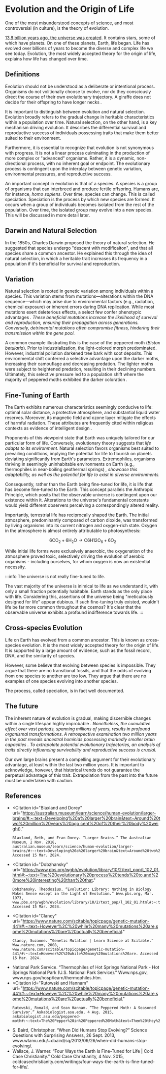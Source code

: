# Evolution and the Origin of Life

One of the most misunderstood concepts of science, and most controversial (in culture), is the theory of evolution.

[13.8 billion years ago, the universe was created](../physics/The%20Age%20of%20the%20Universe). It contains stars, some of which have planets. On one of these planets, Earth, life began. Life has evolved over billions of years to become the diverse and complex life we see today. Evolution, the most widely accepted theory for the origin of life, explains how life has changed over time.

## Definitions

Evolution should not be understood as a deliberate or intentional process. Organisms do not volitionally choose to evolve, nor do they consciously direct the course of their own evolutionary trajectory. A giraffe does not decide for their offspring to have longer necks <Cite id="Dobzhansky" />.

It is important to distinguish between evolution and natural selection. Evolution broadly refers to the gradual change in heritable characteristics within a population over time. Natural selection, on the other hand, is a key mechanism driving evolution. It describes the differential survival and reproductive success of individuals possessing traits that make them better suited to their environment.

Furthermore, it is essential to recognize that evolution is not synonymous with progress. It is not a linear process culminating in the production of more complex or "advanced" organisms. Rather, it is a dynamic, non-directional process, with no inherent goal or endpoint. The evolutionary process is contingent upon the interplay between genetic variation, environmental pressures, and reproductive success.

An important concept in evolution is that of a species. A species is a group of organisms that can interbreed and produce fertile offspring. Humans are, for instance, _homo sapiens_. Over time, species can change. This is called speciation. Speciation is the process by which new species are formed. It occurs when a group of individuals becomes isolated from the rest of the population. Over time, the isolated group may evolve into a new species. This will be discussed in more detail later.

## Darwin and Natural Selection

In the 1850s, Charles Darwin proposed the theory of natural selection. He suggested that species undergo "descent with modificaiton", and that all species share a common ancestor. He explained this through the idea of natural selection, in which a heritable trait increases its frequency in a population if it's beneficial for survival and reproduction.



## Variation

Natural selection is rooted in genetic variation among individuals within a species. This variation stems from mutations—alterations within the DNA sequence—which may arise due to environmental factors (e.g., radiation, chemical exposure) or inherent errors during DNA replication. While most mutations exert deleterious effects, a select few confer phenotypic advantages <Cite id="Clancy" />. These beneficial mutations increase the likelihood of survival and reproduction, ensuring their propagation across generations. Conversely, detrimental mutations often compromise fitness, hindering their transmission within the gene pool.

A common example illustrating this is the case of the peppered moth (_Biston betularia_). Prior to industrialization, the light-colored morph predominated. However, industrial pollution darkened tree bark with soot deposits. This environmental shift conferred a selective advantage upon the darker moths, increasing their camouflage and decreasing predation. The lighter moths were subject to heightened predation, resulting in their declining numbers. Ultimately, this selective pressure led to a population shift where the majority of peppered moths exhibited the darker coloration <Cite id="Rutowski and Hannam" />.

## Fine-Tuning of Earth

The Earth exhibits numerous characteristics seemingly conducive to life: optimal solar distance, a protective atmosphere, and substantial liquid water reserves. Moreover, its magnetic field and ozone layer mitigate the effects of harmful radiation. These attributes are frequently cited within religious contexts as evidence of intelligent design <Cite id="Wallace" />.

Proponents of this viewpoint state that Earth was uniquely tailored for our particular form of life. Conversely, evolutionary theory suggests that _life adapts to its environment_. Natural selection favors organisms best suited to prevailing conditions, implying the potential for life to flourish on planets deviating significantly from Earth's parameters. Extremophiles, organisms thriving in seemingly uninhabitable environments on Earth (e.g., thermophiles in near-boiling geothermal springs) <Cite id="National Park Service" />, showcase this adaptability, as well as the potential for life to exist in diverse environments.

Consequently, rather than the Earth being fine-tuned for life, it is life that has become fine-tuned to the Earth. This concept parallels the Anthropic Principle, which posits that the observable universe is contingent upon our existence within it. Alterations to the universe's fundamental constants would yield different observers perceiving a correspondingly altered reality.

Importantly, terrestrial life has reciprocally shaped the Earth. The initial atmosphere, predominantly composed of carbon dioxide, was transformed by living organisms into its current nitrogen and oxygen-rich state. Oxygen in the atmosphere is almost entirely attributable to photosynthesis:

$$
6\text{CO}_2 + 6\text{H}_2\text{O} \rightarrow \text{C}6\text{H}{12}\text{O}_6 + 6\text{O}_2
$$

While initial life forms were exclusively anaerobic, the oxygenation of the atmosphere proved toxic, selectively driving the evolution of aerobic organisms - including ourselves, for whom oxygen is now an existential necessity.

:::info The universe is not really fine-tuned to life.

The vast majority of the universe is inimical to life as we understand it, with only a small fraction potentially habitable. Earth stands as the only place with life. Considering this, assertions of the universe being "meticulously designed for life" appear dubious. If such fine-tuning truly existed, wouldn't life be far more common throughout the cosmos? It's clear that the observable universe exhibits a profound indifference towards life.
:::

## Cross-species Evolution

Life on Earth has evolved from a common ancestor. This is known as cross-species evolution. It is the most widely accepted theory for the origin of life. It is supported by a large amount of evidence, such as the fossil record, DNA, and the similarity of species.

However, some believe that evolving between species is impossible. They argue that there are no transitional fossils, and that the odds of evolving from one species to another are too low. They argue that there are no examples of one species evolving into another species.

The process, called speciation, is in fact well documented.

## The future

The inherent nature of evolution is gradual, making discernible changes within a single lifespan highly improbable <Cite id="S. Baird" />. Nonetheless, the cumulative effect over vast periods, spanning millions of years, results in profound organismal transformations. A retrospective examination two million years in the past reveals ancestral hominids possessing markedly smaller brain capacities <Cite id="Blaxland and Dorey" />. To extrapolate potential evolutionary trajectories, an analysis of traits directly influencing survivability and reproductive success is crucial.

Our own large brains present a compelling argument for their evolutionary advantage, at least within the last two million years. It is important to acknowledge, however, that historical trends do not guarantee the perpetual advantage of this trait. Extrapolation from the past into the future must be undertaken with caution.

## References

-   <Citation
        id="Blaxland and Dorey"
        url="https://australian.museum/learn/science/human-evolution/larger-brains/#:~:text=Developing%20a%20larger%20brain&text=Around%20two%20million%20years%20ago,cent%20of%20their%20body%20weight)."
    >
        Blaxland, Beth, and Fran Dorey. “Larger Brains.” The Australian Museum, 2 Nov. 2018,
        australian.museum/learn/science/human-evolution/larger-brains/#:~:text=Developing%20a%20larger%20brain&text=Around%20two%20million%20years%20ago.
        Accessed 15 Mar. 2024.
    </Citation>
-   <Citation
        id="Dobzhansky"
        url="https://www.pbs.org/wgbh/evolution/library/10/2/text_pop/l_102_01.html#:~:text=The%20evolutionary%20process%20tends%20to,and%20more%20interesting%20than%20that."
    >
        Dobzhansky, Theodosius. “Evolution: Library: Nothing in Biology Makes Sense except in the Light of Evolution.” Www.pbs.org, Mar. 1973,
        www.pbs.org/wgbh/evolution/library/10/2/text_pop/l_102_01.html#:~:text=The%20evolutionary%20process%20tends%20to. Accessed 15 Mar. 2024.
    </Citation>
-   <Citation
        id="Clancy"
        url="https://www.nature.com/scitable/topicpage/genetic-mutation-441/#:~:text=However%2C%20while%20many%20mutations%20are,some%20mutations%20are%20actually%20beneficial."
    >
        Clancy, Suzanne. “Genetic Mutation | Learn Science at Scitable.” Www.nature.com, 2008,
        www.nature.com/scitable/topicpage/genetic-mutation-441/#:~:text=However%2C%20while%20many%20mutations%20are. Accessed 15 Mar. 2024.
    </Citation>
-   <Citation id="National Park Service" url="https://www.nps.gov/hosp/learn/thermophiles.htm">
        National Park Service. “Thermophiles of Hot Springs National Park - Hot Springs National Park (U.S. National Park Service).” Www.nps.gov,
        www.nps.gov/hosp/learn/thermophiles.htm.
    </Citation>
-   <Citation
        id="Rutowski and Hannam"
        url="https://www.nature.com/scitable/topicpage/genetic-mutation-441/#:~:text=However%2C%20while%20many%20mutations%20are,some%20mutations%20are%20actually%20beneficial."
    >
        Rutowski, Ronald, and Sean Hannam. “The Peppered Moth: A Seasoned Survivor.” Askabiologist.asu.edu, 4 Aug. 2015,
        askabiologist.asu.edu/peppered-moth#:~:text=The%20Pepper%20in%20Peppered%20Moth&text=Then%20they%20can%20be%20camouflaged.
    </Citation>
-   <Citation id="S. Baird" url="https://www.wtamu.edu/~cbaird/sq/2013/09/26/when-did-humans-stop-evolving/">
        S. Baird, Christopher. “When Did Humans Stop Evolving?” Science Questions with Surprising Answers, 26 Sept. 2013,
        www.wtamu.edu/~cbaird/sq/2013/09/26/when-did-humans-stop-evolving/.
    </Citation>
-   <Citation id="Wallace" url="https://www.wtamu.edu/~cbaird/sq/2013/09/26/when-did-humans-stop-evolving/">
        Wallace, J. Warner. “Four Ways the Earth Is Fine-Tuned for Life | Cold Case Christianity.” Cold Case Christianity, 4 Nov. 2015,
        coldcasechristianity.com/writings/four-ways-the-earth-is-fine-tuned-for-life/.
    </Citation>
